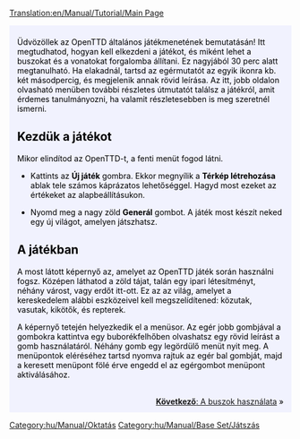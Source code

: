 [[Translation:en/Manual/Tutorial/Main Page]]

{{en/Manual/Tutorial/Tabs|5|1
|hu/Manual/Tutorial/Main Page|1. Játék kezdete<!--
-->|hu/Manual/Tutorial/Buszok|2. Buszok<!--
-->|hu/Manual/Tutorial/Vonatok|3. Vonatok<!--
-->|hu/Manual/Tutorial/Repülők|4. Repülők<!--
-->|hu/Manual/Tutorial/Következtetések|5. Következtetések}}
<div style="padding:.5em 1em 1em 1em; border-top:none; background-color:#f1f2fe; color:#000;">
{{hu/Manual/Oktatás}}
Üdvözöllek az OpenTTD általános játékmenetének bemutatásán! Itt megtudhatod, hogyan kell elkezdeni a játékot, és miként lehet a buszokat és a vonatokat forgalomba állítani. Ez nagyjából 30 perc alatt megtanulható. Ha elakadnál, tartsd az egérmutatót az egyik ikonra kb. két másodpercig, és megjelenik annak rövid leírása. Az itt, jobb oldalon olvasható menüben további részletes útmutatót találsz a játékról, amit érdemes tanulmányozni, ha valamit részletesebben is meg szeretnél ismerni.

==Kezdük a játékot==
{{en/Manual/Phototable|[[File:hu/Manual/Main menu new game.png]]|OpenTTD főmenüje|center}}
Mikor elindítod az OpenTTD-t, a fenti menüt fogod látni.

*Kattints az '''Új játék''' gombra. Ekkor megnyílik a '''Térkép létrehozása''' ablak tele számos káprázatos lehetőséggel. Hagyd most ezeket az értékeket az alapbeállításukon.
{{en/Manual/Phototable|[[File:hu/Manual/Worldgenerationdialog.png]]|A Térkép létrehozása ablak. Az ablak tetején a négy képpel tudod a klímát váltani. Mi most így hagyjuk a beállításokat az oktatás kedvéért.|center}}

*Nyomd meg a nagy zöld '''Generál''' gombot. A játék most készít neked egy új világot, amelyen játszhatsz.

==A játékban==
{{en/Manual/Phototable|[[File:en/Manual/Tutorial/Aftergamestart.png|320px]]|A játék kezdeti állapota.|right}}
A most látott képernyő az, amelyet az OpenTTD játék során használni fogsz. Középen láthatod a zöld tájat, talán egy ipari létesítményt, néhány várost, vagy erdőt itt-ott. Ez az az világ, amelyet a kereskedelem alábbi eszközeivel kell megszelídítened: közutak, vasutak, kikötők, és repterek.

A képernyő tetején helyezkedik el a menüsor. Az egér jobb gombjával a gombokra kattintva egy buborékfelhőben olvashatsz egy rövid leírást a gomb használatáról. Néhány gomb egy legördülő menüt nyit meg. A menüpontok eléréséhez tartsd nyomva rajtuk az egér bal gombját, majd a keresett menüpont fölé érve engedd el az egérgombot menüpont aktiválásához.

<br style="clear:both;">
<span style="float: right">[[hu/Manual/Tutorial/Buszok|'''Következő''': A buszok használata]] &raquo;</span>
</div>

[[Category:hu/Manual/Oktatás]]
[[Category:hu/Manual/Base Set/Játszás]]